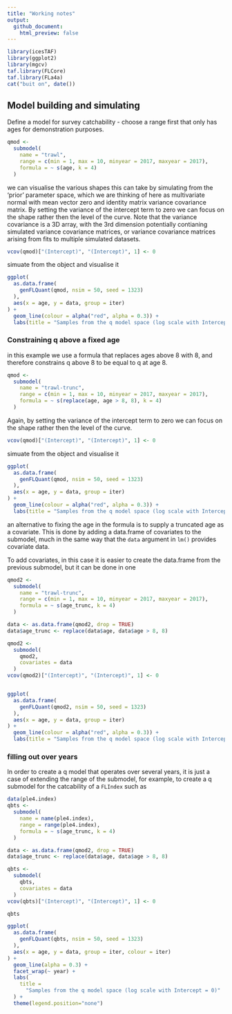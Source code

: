```yaml
---
title: "Working notes"
output:
  github_document:
    html_preview: false
---
```


```r
library(icesTAF)
library(ggplot2)
library(mgcv)
taf.library(FLCore)
taf.library(FLa4a)
cat("buit on", date())
```

## Model building and simulating

Define a model for survey catchability - choose a range first that
only has ages for demonstration purposes.

```r
qmod <-
  submodel(
    name = "trawl",
    range = c(min = 1, max = 10, minyear = 2017, maxyear = 2017),
    formula = ~ s(age, k = 4)
  )
```

we can visualise the various shapes this can take by simulating
from the 'prior' parameter space, which we are thinking of here
as multivariate normal with mean vector zero and identity matrix
variance covariance matrix. By setting the variance of the intercept
term to zero we can focus on the shape rather then the level of the
curve.  Note that the variance covariance is a 3D array, with the
3rd dimension potentially contianing simulated variance covariance
matrices, or variance covariance matrices arising from fits to
multiple simulated datasets.

```r
vcov(qmod)["(Intercept)", "(Intercept)", 1] <- 0
```

simuate from the object and visualise it

```r
ggplot(
  as.data.frame(
    genFLQuant(qmod, nsim = 50, seed = 1323)
  ),
  aes(x = age, y = data, group = iter)
) +
  geom_line(colour = alpha("red", alpha = 0.3)) +
  labs(title = "Samples from the q model space (log scale with Intercept = 0)")
```

### Constraining q above a fixed age

in this example we use a formula that replaces ages above 8 with 8,
and therefore constrains q above 8 to be equal to q at age 8.

```r
qmod <-
  submodel(
    name = "trawl-trunc",
    range = c(min = 1, max = 10, minyear = 2017, maxyear = 2017),
    formula = ~ s(replace(age, age > 8, 8), k = 4)
  )
```

Again, by setting the variance of the intercept
term to zero we can focus on the shape rather then the level of the
curve.

```r
vcov(qmod)["(Intercept)", "(Intercept)", 1] <- 0
```

simuate from the object and visualise it

```r
ggplot(
  as.data.frame(
    genFLQuant(qmod, nsim = 50, seed = 1323)
  ),
  aes(x = age, y = data, group = iter)
) +
  geom_line(colour = alpha("red", alpha = 0.3)) +
  labs(title = "Samples from the q model space (log scale with Intercept = 0)")
```

an alternative to fixing the age in the formula is to supply a
truncated age as a covariate.  This is done by adding a data.frame
of covariates to the submodel, much in the same way that the `data`
argument in `lm()` provides covariate data.

To add covariates, in this case it is easier to create the data.frame
from the previous submodel, but it can be done in one

```r
qmod2 <-
  submodel(
    name = "trawl-trunc",
    range = c(min = 1, max = 10, minyear = 2017, maxyear = 2017),
    formula = ~ s(age_trunc, k = 4)
  )

data <- as.data.frame(qmod2, drop = TRUE)
data$age_trunc <- replace(data$age, data$age > 8, 8)

qmod2 <-
  submodel(
    qmod2,
    covariates = data
  )
vcov(qmod2)["(Intercept)", "(Intercept)", 1] <- 0


ggplot(
  as.data.frame(
    genFLQuant(qmod2, nsim = 50, seed = 1323)
  ),
  aes(x = age, y = data, group = iter)
) +
  geom_line(colour = alpha("red", alpha = 0.3)) +
  labs(title = "Samples from the q model space (log scale with Intercept = 0)")
```

### filling out over years

In order to create a q model that operates over several years, it is
just a case of extending the range of the submodel, for example, to
create a q submodel for the catcability of a `FLIndex` such as

```r
data(ple4.index)
qbts <-
  submodel(
    name = name(ple4.index),
    range = range(ple4.index),
    formula = ~ s(age_trunc, k = 4)
  )

data <- as.data.frame(qmod2, drop = TRUE)
data$age_trunc <- replace(data$age, data$age > 8, 8)

qbts <-
  submodel(
    qbts,
    covariates = data
  )
vcov(qbts)["(Intercept)", "(Intercept)", 1] <- 0

qbts

ggplot(
  as.data.frame(
    genFLQuant(qbts, nsim = 50, seed = 1323)
  ),
  aes(x = age, y = data, group = iter, colour = iter)
) +
  geom_line(alpha = 0.3) +
  facet_wrap(~ year) +
  labs(
    title =
      "Samples from the q model space (log scale with Intercept = 0)"
  ) +
  theme(legend.position="none")
```
